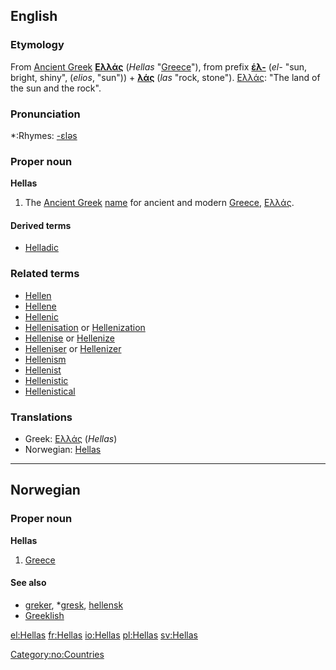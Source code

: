 ==English==

===Etymology===
From [[Ancient Greek]] '''[[Ελλάς]]''' (''Hellas'' "[[Greece]]"), from prefix '''[[έλ-]]''' (''el-'' "sun, bright, shiny", (''elios'', "sun")) + '''[[λάς]]''' (''las'' "rock, stone"). [[Ελλάς]]: "The land of the sun and the rock".

===Pronunciation===
*:Rhymes: [[Rhymes:English:-ɛləs|-ɛləs]]

===Proper noun===
'''Hellas'''

# The [[Ancient Greek]] [[name]] for ancient and modern [[Greece]], [[Ελλάς]].

====Derived terms====
*[[Helladic]]

===Related terms===
*[[Hellen]]
*[[Hellene]]
*[[Hellenic]]
*[[Hellenisation]] or [[Hellenization]]
*[[Hellenise]] or [[Hellenize]]
*[[Helleniser]] or [[Hellenizer]]
*[[Hellenism]]
*[[Hellenist]]
*[[Hellenistic]]
*[[Hellenistical]]

===Translations===
*Greek: [[Ελλάς]] (''Hellas'')
*Norwegian: [[Hellas]]

----

==Norwegian==

===Proper noun===
'''Hellas'''

# [[Greece]]

====See also====
*[[greker]], *[[gresk]], [[hellensk]]
*[[Greeklish]]

[[Category:no:Countries]]

[[el:Hellas]]
[[fr:Hellas]]
[[io:Hellas]]
[[pl:Hellas]]
[[sv:Hellas]]